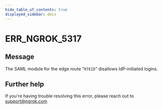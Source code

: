 ```yaml
---
hide_table_of_contents: true
displayed_sidebar: docs
---
```



# ERR_NGROK_5317

## Message

The SAML module for the edge route "`RTEID`" disallows IdP-initiated logins.

<ErrorDetails error="err_ngrok_5317" />

## Further help

If you're having trouble resolving this error, please reach out to [support@ngrok.com](mailto:support@ngrok.com?subject=Help%20with%20ERR_NGROK_5317)
